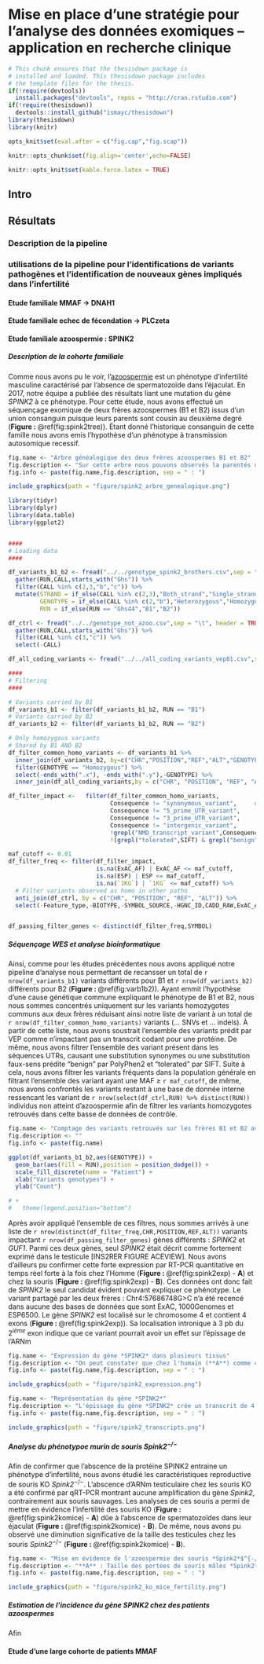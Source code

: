# Mise en place d’une stratégie pour l’analyse des données exomiques – application en recherche clinique  

```r
# This chunk ensures that the thesisdown package is
# installed and loaded. This thesisdown package includes
# the template files for the thesis.
if(!require(devtools))
  install.packages("devtools", repos = "http://cran.rstudio.com")
if(!require(thesisdown))
  devtools::install_github("ismayc/thesisdown")
library(thesisdown)
library(knitr)

opts_knit$set(eval.after = c("fig.cap","fig.scap"))

knitr::opts_chunk$set(fig.align='center',echo=FALSE)

knitr::opts_knit$set(kable.force.latex = TRUE)

```
## Intro  

<!-- Comme vu précédemment, l'émergence du séquençage haut débit avec notamment les séquençages de génomes ou d'exomes entiers a révolutionné les méthodes de recherche dans le cadre d'étude phénotype-génotype...   -->




<!-- Etats des lieux : les logiciels existants, les pipelines leurs limites. -->

<!-- Ce chapitre décrit la constitution et l’utilisation d’un pipeline d’analyse des données de séquençage exomique et son utilisation dans le cadre de la recherche de mutations entrainant différents phénotypes d’infertilité. La difficulté des études génétiques visant à identifier des gènes pathogènes vient de l’abondance de variants rares chez tout un chacun et de la difficulté d’effectuer des tris efficaces et justes pour ne retenir que la ou les mutations causales. Thomas développe un pipeline se basant sur des outils existant mais permettant d’effectuer des tris successifs efficaces et pertinents   -->

## Résultats  

### Description de la pipeline  

<!-- description des outils choisis et de la pipeline   -->

### utilisations de la pipeline pour l’identifications de variants pathogènes et l’identification de nouveaux gènes impliqués dans l’infertilité  

#### Etude familiale MMAF -> DNAH1  

#### Etude familiale echec de fécondation -> PLCzeta  

#### Etude familiale azoospermie : SPINK2  

##### Description de la cohorte familiale  

Comme nous avons pu le voir, l'[azoospermie](#infquant) est un phénotype d'infertilité masculine caractérisé par l'absence de spermatozoïde dans l'éjaculat. En 2017, notre équipe a publiée des résultats liant une mutation du gène *SPINK2* à ce phénotype. Pour cette étude, nous avons effectué un séquençage exomique de deux frères azoospermes (B1 et B2) issus d'un union consanguin puisque leurs parents sont cousin au deuxième degré (**Figure : **\@ref(fig:spink2tree)). Étant donné l'historique consanguin de cette famille nous avons emis l'hypothèse d'un phénotype à transmission autosomique recessif. 

```r

fig.name <- "Arbre généalogique des deux frères azoospermes B1 et B2"
fig.description <- "Sur cette arbre nous pouvons observés la parentés des parents (P1 et P2), cousins au deuxième degré"
fig.info <- paste(fig.name,fig.description, sep = " : ")

include_graphics(path = "figure/spink2_arbre_genealogique.png")

```

```r

library(tidyr)
library(dplyr)
library(data.table)
library(ggplot2)


####
# Loading data
####

df_variants_b1_b2 <- fread("../../genotype_spink2_brothers.csv",sep = "\t", header = TRUE,showProgress = FALSE, verbose = FALSE) %>%
  gather(RUN,CALL,starts_with("Ghs")) %>%
  filter(CALL %in% c(2,3,"b","c")) %>%
  mutate(STRAND = if_else(CALL %in% c(2,3),"Both_strand","Single_strand"),
         GENOTYPE = if_else(CALL %in% c(2,"b"),"Heterozygous","Homozygous"),
         RUN = if_else(RUN == "Ghs44","B1","B2")) 

df_ctrl <- fread("../../genotype_not_azoo.csv",sep = "\t", header = TRUE,showProgress = FALSE, verbose = FALSE) %>%
  gather(RUN,CALL,starts_with("Ghs")) %>%
  filter(CALL %in% c(3,"c")) %>%
  select(-CALL)

df_all_coding_variants <- fread("../../all_coding_variants_vep81.csv",sep = "\t", header = TRUE,showProgress = FALSE, verbose = FALSE)

####
# Filtering
####

# Variants carried by B1
df_variants_b1 <- filter(df_variants_b1_b2, RUN == "B1")
# Variants carried by B2
df_variants_b2 <- filter(df_variants_b1_b2, RUN == "B2")

# Only homozygous variants 
# Shared by B1 AND B2
df_filter_common_homo_variants <- df_variants_b1 %>%
  inner_join(df_variants_b2, by=c("CHR","POSITION","REF","ALT","GENOTYPE")) %>%
  filter(GENOTYPE == "Homozygous") %>%
  select(-ends_with(".x"), -ends_with(".y"),-GENOTYPE) %>%
  inner_join(df_all_coding_variants,by = c("CHR", "POSITION", "REF", "ALT"))

df_filter_impact <-   filter(df_filter_common_homo_variants,
                             Consequence != "synonymous_variant",     # Filter variant considering their impact on transcript
                             Consequence != "5_prime_UTR_variant",
                             Consequence != "3_prime_UTR_variant",
                             Consequence != "intergenic_variant",
                             !grepl("NMD_transcript_variant",Consequence),
                             !(grepl("tolerated",SIFT) & grepl("benign",PolyPhen)))

maf_cutoff <- 0.01
df_filter_freq <- filter(df_filter_impact,
                         is.na(ExAC_AF) | ExAC_AF <= maf_cutoff,
                         is.na(ESP) | ESP <= maf_cutoff,
                         is.na(`1KG`) | `1KG` <= maf_cutoff) %>%
  # Filter variants observed as homo in other patho
  anti_join(df_ctrl, by = c("CHR", "POSITION", "REF", "ALT")) %>%
  select(-Feature_type,-BIOTYPE,-SYMBOL_SOURCE,-HGNC_ID,CADD_RAW,ExAC_AF_FIN,ExAC_AF_OTH,-(ExAC_AF_AMR:ExAC_AF_SAS))


df_passing_filter_genes <- distinct(df_filter_freq,SYMBOL)

```

##### Séquençage WES et analyse bioinformatique  

Ainsi, comme pour les études précédentes nous avons appliqué notre pipeline d'analyse nous permettant de recansser un total de `r nrow(df_variants_b1)` variants différents pour B1 et `r nrow(df_variants_b2)` différents pour B2 (**Figure : **\@ref(fig:varb1b2)). Ayant emmit l'hypothèse d'une cause génétique commune expliquant le phénotype de B1 et B2, nous nous sommes concentrés uniquement sur les variants homozygotes communs aux deux frères réduisant ainsi notre liste de variant à un total de `r nrow(df_filter_common_homo_variants)` variants (... SNVs et ... indels). À partir de cette liste, nous avons soustrait l'ensemble des variants prédit par VEP comme n'impactant pas un transcrit codant pour une protéine. De même, nous avons filtrer l'ensemble des variant présent dans les séquences UTRs, causant une substitution synonymes ou une substitution faux-sens prédite "benign" par PolyPhen2 et "tolerated" par SIFT. Suite à cela, nous avons filtrer les variants fréquents dans la population générale en filtrant l'ensemble des variant ayant une MAF $\ge$ `r maf_cutoff`, de même, nous avons confrontés les variants restant à une base de donnée interne ressencant les variant de `r nrow(select(df_ctrl,RUN) %>% distinct(RUN))` individus non atteint d'azoospermie afin de filtrer les variants homozygotes retrouvés dans cette basse de données de contrôle.  

```r

fig.name <- "Comptage des variants retrouvés sur les frères B1 et B2 avec leur génotypes associés"
fig.description <- ""
fig.info <- paste(fig.name)

ggplot(df_variants_b1_b2,aes(GENOTYPE)) +
  geom_bar(aes(fill = RUN),position = position_dodge()) +
  scale_fill_discrete(name = "Patient") +
  xlab("Variants genotypes") +
  ylab("Count")

# + 
#   theme(legend.position="bottom")

```

Après avoir appliqué l'ensemble de ces filtres, nous sommes arrivés à une liste de `r nrow(distinct(df_filter_freq,CHR,POSITION,REF,ALT))` variants impactant `r nrow(df_passing_filter_genes)` gènes différents : *SPINK2* et *GUF1*. Parmi ces deux gènes, seul *SPINK2* était décrit comme fortement exprimé dans le testicule [INS2RER FIGURE ACEVIEW]. Nous avons d'ailleurs pu confirmer cette forte expression par RT-PCR quantitative en temps réel  forte à la fois chez l'Homme (**Figure : **\@ref(fig:spink2exp) - **A**) et chez la souris (**Figure : **\@ref(fig:spink2exp) - **B**). Ces données ont donc fait de *SPINK2* le seul candidat évident pouvant expliquer ce phénotype. Le variant partagé par les deux frères : Chr4:57686748G>C n'a été recencé dans aucune des bases de données que sont ExAC, 1000Genomes et ESP6500. Le gène *SPINK2* est localisé sur le chromosome 4 et contient 4 exons (**Figure : **\@ref(fig:spink2exp)). Sa localisation intronique à 3 pb du 2$^{ième}$ exon indique que ce variant pourrait avoir un effet sur l'épissage de l'ARNm       

```r

fig.name <- "Expression du gène *SPINK2* dans plusieurs tissus"
fig.description <- "On peut constater que chez l'humain (**A**) comme chez la souris (**B**), le gène *SPINK2* a non seulement une forte expression exclusive au testicule"
fig.info <- paste(fig.name,fig.description, sep = " : ")

include_graphics(path = "figure/spink2_expression.png")

```

```r

fig.name <- "Représentation du gène *SPINK2*"
fig.description <- "L'épissage du gène *SPINK2* crée un transcrit de 4 exons (Transcrit normal). Cependant, le variant c.206-3C>G observé chez les frères B1 et B2 crée un nouveau site accepteur d'épissage ajoutant 2 nucléotides à l'exon 2 induisant un décalage du cadre de lecture menant à un codon stop 3 nucléotides plus loin (Transcrit 1) et / ou causant le saut de l'exon 2 menant à un codon stop prématuré (Transcrit 2)"
fig.info <- paste(fig.name,fig.description, sep = " : ")

include_graphics(path = "figure/spink2_transcripts.png")

```

##### Analyse du phénotypoe murin de souris *Spink2*$^{-/-}$  

Afin de confirmer que l'abscence de la protéine SPINK2 entraine un phénotype d'infertilité, nous avons étudié les caractéristiques reproductive de souris KO *Spink2*$^{-/-}$.  L'abscence d'ARNm testiculaire chez les souris KO a été confirmé par qRT-PCR montrant aucune amplification du gène *Spink2*, contrairement aux souris sauvages. Les analyses de ces souris a permi de mettre en évidence l'infertilité des souris KO (**Figure : **\@ref(fig:spink2komice) - **A**) dûe à l'abscence de spermatozoïdes dans leur éjaculat (**Figure : **\@ref(fig:spink2komice) - **B**). De même, nous avons pu observé une diminution significative de la taille des testicules chez les souris *Spink2*$^{-/-}$ (**Figure : **\@ref(fig:spink2komice) - **B**).  

```r

fig.name <- "Mise en évidence de l'azoospermie des souris *Spink2*$^{-/-}$"
fig.description <- "**A** : Taille des portées de souris mâles *Spink2*$^{+/-}$ et *Spink2*$^{-/-}$ avec des souris femelles sauvages (n=5). **B** : Ratio (poid du testicule) / (poid du corps) des souris sauvages et *Spink2*$^{-/-}$. **C** : Concentration spermatique au sein de l'épididyme chez des souris sauvages, *Spink2*$^{+/-}$ et *Spink2*$^{-/-}$ (n=10)"
fig.info <- paste(fig.name,fig.description, sep = " : ")

include_graphics(path = "figure/spink2_ko_mice_fertility.png")

```




##### Estimation de l'incidence du gène *SPINK2* chez des patients azoospermes  

Afin 





#### Etude d’une large cohorte de patients MMAF  

<!-- 1. Les nouveaux gènes candidats évidents   -->
<!-- 2. L’efficacité diagnostique    -->
<!-- 3. L’analyse individuelle   -->
<!--     a. Les mutations dans les gènes identifiés   -->
<!--     b. Liste complète des gènes avec 2 variants tronquants   -->
<!--     c Liste complète des gènes avec deux variants dont un tronquant   -->
<!--     d. Liste des  gènes avec 2 variants intronique ou faux-sens/synonymes avec un score élevé UMD-predictor ou HSF.   -->
<!--     e. Liste des gènes avec un variant hétérozygote tronquant   -->